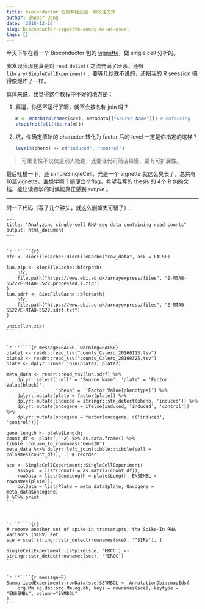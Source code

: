 ```yaml
---
title: bioconductor 包的教程还是一如既往的烦
author: Zhuoer Dong
date: '2018-12-16'
slug: bioconductor-vignette-annoy-me-as-usual
tags: []
---
```


今天下午在看一个 Bioconductor 包的 [vignette](https://www.bioconductor.org/packages/release/workflows/vignettes/simpleSingleCell/inst/doc/work-1-reads.html)，做 single cell 分析的。

我发现我现在真是对 `read.delim()` 之流充满了厌恶。还有 `library(SingleCellExperiment)` ，要等几秒就不说的，还把我的 R seession 搞得像爆炸了一样。

具体来说，我觉得这个教程中不好的地方是：

1. 真逗，你还不运行了啊，就不会按名称 join 吗？

   ```r
   m <- match(colnames(sce), metadata[["Source Name"]]) # Enforcing    identical order.
   stopifnot(all(!is.na(m)))
   ```

1. 坑，你确定原始的 character 转化为 factor 后的 level 一定是你指定的这样？

   ```r
   levels(pheno) <- c("induced", "control")
   ```


> 可重复性不仅仅是别人能跑，还要让代码简洁易懂，要有可扩展性。

最后吐槽一下，还 simpleSingleCell，光是一个 vignette 就这么臭长了，总共有10篇vignette，谁想学啊？顺便立个flag，希望我写的 thesis 的 4个 R 包的文档，能让读者学的时候能真正感到 _simple_ 。

--------------------------------

附一下代码（写了几个钟头，就这么删掉太可惜了）：

````
---
title: "Analyzing single-cell RNA-seq data containing read counts"
output: html_document
---


`r ''````{r}
bfc <- BiocFileCache::BiocFileCache("raw_data", ask = FALSE)

lun.zip <- BiocFileCache::bfcrpath(
    bfc, 
    file.path("https://www.ebi.ac.uk/arrayexpress/files", "E-MTAB-5522/E-MTAB-5522.processed.1.zip")
)
lun.sdrf <- BiocFileCache::bfcrpath(
    bfc, 
    file.path("https://www.ebi.ac.uk/arrayexpress/files", "E-MTAB-5522/E-MTAB-5522.sdrf.txt")
)

unzip(lun.zip)
```


`r ''````{r message=FALSE, warning=FALSE}
plate1 <- readr::read_tsv("counts_Calero_20160113.tsv")
plate2 <- readr::read_tsv("counts_Calero_20160325.tsv")
plate <- dplyr::inner_join(plate1, plate2)

meta_data <- readr::read_tsv(lun.sdrf) %>% 
    dplyr::select('cell' = 'Source Name', 'plate' = 'Factor Value[block]', 
                  'pheno' =  'Factor Value[phenotype]') %>%
    dplyr::mutate(plate = factor(plate)) %>%
    dplyr::mutate(induced = stringr::str_detect(pheno, 'induced')) %>%
    dplyr::mutate(oncogene = ifelse(induced, 'induced', 'control')) %>%
    dplyr::mutate(oncogene = factor(oncogene, c('induced', 'control')))

gene_length <- plate$Length;
count_df <- plate[, -2] %>% as.data.frame() %>% tibble::column_to_rownames('GeneID')
meta_data %<>% dplyr::left_join(tibble::tibble(cell = colnames(count_df)), .) # reorder

sce <- SingleCellExperiment::SingleCellExperiment(
    assays  = list(counts = as.matrix(count_df)),
    rowData = list(GeneLength = plate$Length, ENSEMBL = rownames(plate)),
    colData = list(Plate = meta_data$plate, Oncogene = meta_data$oncogene)
) %T>% print
```



`r ''````{r}
# remove another set of spike-in transcripts, the Spike-In RNA Variants (SIRV) set
sce = sce[!stringr::str_detect(rownames(sce), '^SIRV'), ]

SingleCellExperiment::isSpike(sce, 'ERCC') <- stringr::str_detect(rownames(sce), '^ERCC')
```


`r ''````{r message=F}
SummarizedExperiment::rowData(sce)$SYMBOL <- AnnotationDbi::mapIds(
    org.Mm.eg.db::org.Mm.eg.db, keys = rownames(sce), keytype = "ENSEMBL", column="SYMBOL"
)
```

````




